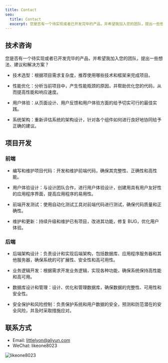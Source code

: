 ```yaml
---
title: Contact
seo:
  title: Contact
  excerpt: 您是否有一个待实现或者已开发完毕的产品，并希望我加入您的团队，提出一些想法、建议和解决方案？
---
```



## 技术咨询

您是否有一个待实现或者已开发完毕的产品，并希望我加入您的团队，提出一些想法、建议和解决方案？

- 技术选型：根据项目需求复杂度，推荐使用哪些技术和框架来完成项目。

- 性能优化：分析当前项目中，产生性能瓶颈的原因，并帮助优化您的代码，从而提高性能和响应速度。

- 用户体验：从页面设计、用户反馈和用户体验方面的给予切实可行的最佳实践。

- 系统架构：重新评估系统的架构设计，针对各个组件如何进行良好地协同给予正确的建议。

## 项目开发

### 前端

- 编写和维护项目代码：开发和维护前端代码，确保其完整性、正确性和高性能。

- 用户体验设计：与设计团队合作，进行用户体验设计，创建用具有用户友好性的应用程序界面，提高应用程序的易用性。

- 前端开发测试：使用自动化测试工具对前端代码进行测试，确保代码质量和正确性。

- 维护和更新：持续升级和维护已有项目，改进其功能，修复 BUG，优化用户体验。

### 后端

- 后端架构设计：负责设计和实现后端架构，包括数据库、应用程序服务器和其他服务器，确保系统的可扩展性、安全性和高可用性。

- 业务逻辑开发：根据需求开发业务逻辑，实现各种功能，确保系统保持高性能和高可用。

- 数据库设计和管理：设计、优化和管理数据库，确保数据的完整性、可用性和安全性。

- 安全保护和风险控制：负责保护系统和用户数据的安全，预测和防范潜在的安全风险，并及时采取措施应对。

## 联系方式

- Email: littlelyon@aliyun.com
- WeChat: likeone8023

<Image
  src="/wechat_biz_card.png"
  alt="likeone8023"
  width={300}
  height={300}
/>
